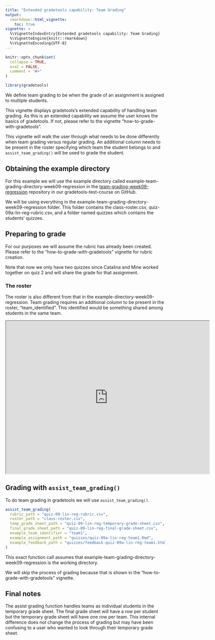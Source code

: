 ```yaml
---
title: "Extended gradetools capability: Team Grading"
output: 
  rmarkdown::html_vignette:
    toc: true
vignette: >
  %\VignetteIndexEntry{Extended gradetools capability: Team Grading}
  %\VignetteEngine{knitr::rmarkdown}
  %\VignetteEncoding{UTF-8}
---
```


```r
knitr::opts_chunk$set(
  collapse = TRUE,
  eval = FALSE,
  comment = "#>"
)
```

```r
library(gradetools)
```

We define team grading to be when the grade of an assignment is assigned to multiple students.

This vignette displays gradetools's extended capability of handling team grading. As this is an extended capability we assume the user knows the basics of gradetools. If not, please refer to the vignette "how-to-grade-with-gradetools".

This vignette will walk the user through what needs to be done differently when team grading versus regular grading. An additional column needs to be present in the roster specifying which team the student belongs to and `assist_team_grading()` will be used to grade the student.

## Obtaining the example directory

For this example we will use the example directory called example-team-grading-directory-week09-regression in the [team-grading-week09-regression](https://github.com/gradetools-test-course/team-grading-week09-regression) repository in our gradetools-test-course on GitHub. 

We will be using everything in the example-team-grading-directory-week09-regression folder. This folder contains the class-roster.csv, quiz-09a-lin-reg-rubric.csv, and a folder named quizzes which contains the students' quizzes.

## Preparing to grade  
For our purposes we will assume the rubric has already been created. Please refer to the "how-to-grade-with-gradetools" vignette for rubric creation.

Note that now we only have two quizzes since Catalina and Mine worked together on quiz 2 and will share the grade for that assignment. 

### The roster  
The roster is also different from that in the example-directory-week09-regression. Team grading requires an additional column to be present in the roster, "team_identified". This identified would be something shared among students in the same team.

<!-- v3-team-grading-roster.png -->
<iframe src="https://drive.google.com/file/d/1O-TvMYk2z5fnp0RzIkhmqgVgZWODy5sA/preview" width="640" height="480" allow="autoplay"></iframe>


## Grading with `assist_team_grading()`
To do team grading in gradetools we will use `assist_team_grading()`.

```r
assist_team_grading(
  rubric_path = "quiz-09-lin-reg-rubric.csv", 
  roster_path = "class-roster.csv", 
  temp_grade_sheet_path = "quiz-09-lin-reg-temporary-grade-sheet.csv", 
  final_grade_sheet_path = "quiz-09-lin-reg-final-grade-sheet.csv", 
  example_team_identifier = "team1",
  example_assignment_path = "quizzes/quiz-09a-lin-reg-team1.Rmd", 
  example_feedback_path = "quizzes/feedback-quiz-09a-lin-reg-team1.html", 
)
```

This exact function call assumes that example-team-grading-directory-week09-regression is the working directory.

We will skip the process of grading because that is shown in the "how-to-grade-with-gradetools" vignette.

## Final notes  
The assist grading function handles teams as individual students in the temporary grade sheet. The final grade sheet will have a row per student but the temporary grade sheet will have one row per team. This internal difference does not change the process of grading but may have been confusing to a user who wanted to look through their temporary grade sheet.


